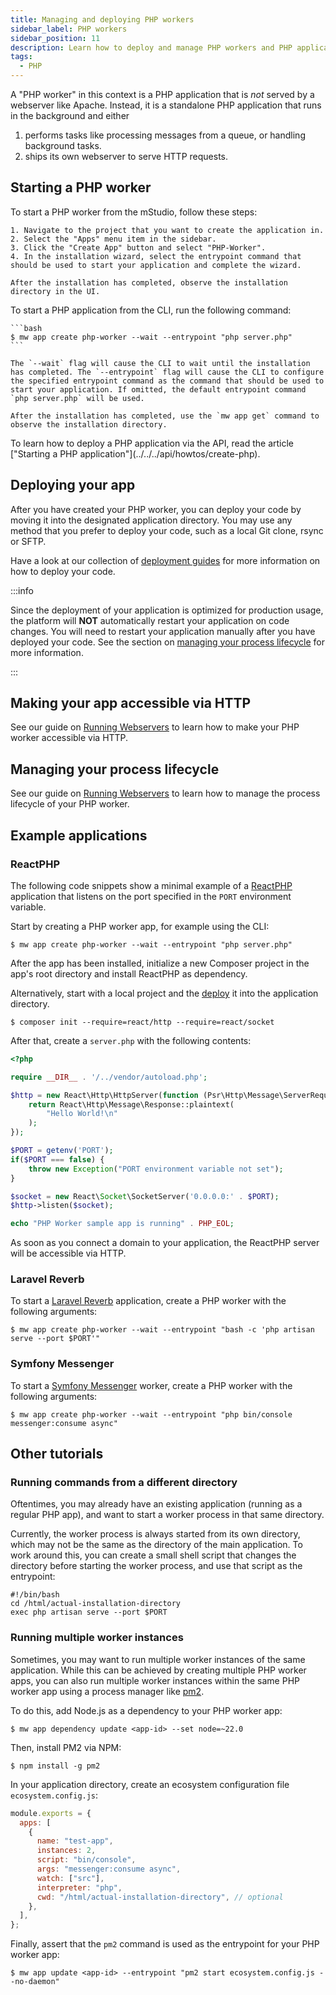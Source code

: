 ```yaml
---
title: Managing and deploying PHP workers
sidebar_label: PHP workers
sidebar_position: 11
description: Learn how to deploy and manage PHP workers and PHP applications with embedded webservers.
tags:
  - PHP
---
```



A "PHP worker" in this context is a PHP application that is _not_ served by a webserver like Apache. Instead, it is a standalone PHP application that runs in the background and either

1. performs tasks like processing messages from a queue, or handling background tasks.
2. ships its own webserver to serve HTTP requests.

## Starting a PHP worker

<Tabs groupId="access-mode">
  <TabItem value="gui" label="mStudio UI">
    To start a PHP worker from the mStudio, follow these steps:

    1. Navigate to the project that you want to create the application in.
    2. Select the "Apps" menu item in the sidebar.
    3. Click the "Create App" button and select "PHP-Worker".
    4. In the installation wizard, select the entrypoint command that should be used to start your application and complete the wizard.

    After the installation has completed, observe the installation directory in the UI.

  </TabItem>
  <TabItem value="cli" label="CLI">
    To start a PHP application from the CLI, run the following command:

    ```bash
    $ mw app create php-worker --wait --entrypoint "php server.php"
    ```

    The `--wait` flag will cause the CLI to wait until the installation has completed. The `--entrypoint` flag will cause the CLI to configure the specified entrypoint command as the command that should be used to start your application. If omitted, the default entrypoint command `php server.php` will be used.

    After the installation has completed, use the `mw app get` command to observe the installation directory.

  </TabItem>
  <TabItem value="api" label="API">
    To learn how to deploy a PHP application via the API, read the article ["Starting a PHP application"](../../../api/howtos/create-php).
  </TabItem>
</Tabs>

## Deploying your app

After you have created your PHP worker, you can deploy your code by moving it into the designated application directory. You may use any method that you prefer to deploy your code, such as a local Git clone, rsync or SFTP.

Have a look at our collection of [deployment guides][deployment] for more information on how to deploy your code.

:::info

Since the deployment of your application is optimized for production usage, the platform will **NOT** automatically restart your application on code changes. You will need to restart your application manually after you have deployed your code. See the section on [managing your process lifecycle](#managing-your-process-lifecycle) for more information.

:::

## Making your app accessible via HTTP

See our guide on [Running Webservers](../webservers#making-your-app-accessible-via-http) to learn how to make your PHP worker accessible via HTTP.

## Managing your process lifecycle

See our guide on [Running Webservers](../webservers/#managing-your-process-lifecycle) to learn how to manage the process lifecycle of your PHP worker.

## Example applications

### ReactPHP

The following code snippets show a minimal example of a [ReactPHP](https://reactphp.org) application that listens on the port specified in the `PORT` environment variable.

Start by creating a PHP worker app, for example using the CLI:

```shellsession title="Local shell session"
$ mw app create php-worker --wait --entrypoint "php server.php"
```

After the app has been installed, initialize a new Composer project in the app's root directory and install ReactPHP as dependency.

Alternatively, start with a local project and the [deploy][deployment] it into the application directory.

```shellsession title="SSH shell session"
$ composer init --require=react/http --require=react/socket
```

After that, create a `server.php` with the following contents:

```php title="server.php"
<?php

require __DIR__ . '/../vendor/autoload.php';

$http = new React\Http\HttpServer(function (Psr\Http\Message\ServerRequestInterface $request) {
    return React\Http\Message\Response::plaintext(
        "Hello World!\n"
    );
});

$PORT = getenv('PORT');
if($PORT === false) {
    throw new Exception("PORT environment variable not set");
}

$socket = new React\Socket\SocketServer('0.0.0.0:' . $PORT);
$http->listen($socket);

echo "PHP Worker sample app is running" . PHP_EOL;
```

As soon as you connect a domain to your application, the ReactPHP server will be accessible via HTTP.

### Laravel Reverb

To start a [Laravel Reverb](https://reverb.laravel.com) application, create a PHP worker with the following arguments:

```shellsession title="Local shell session"
$ mw app create php-worker --wait --entrypoint "bash -c 'php artisan serve --port $PORT'"
```

### Symfony Messenger

To start a [Symfony Messenger](https://symfony.com/doc/current/messenger.html) worker, create a PHP worker with the following arguments:

```shellsession title="Local shell session"
$ mw app create php-worker --wait --entrypoint "php bin/console messenger:consume async"
```

## Other tutorials

### Running commands from a different directory

Oftentimes, you may already have an existing application (running as a regular PHP app), and want to start a worker process in that same directory.

Currently, the worker process is always started from its own directory, which may not be the same as the directory of the main application. To work around this, you can create a small shell script that changes the directory before starting the worker process, and use that script as the entrypoint:

```shell
#!/bin/bash
cd /html/actual-installation-directory
exec php artisan serve --port $PORT
```

### Running multiple worker instances

Sometimes, you may want to run multiple worker instances of the same application. While this can be achieved by creating multiple PHP worker apps, you can also run multiple worker instances within the same PHP worker app using a process manager like [pm2](https://pm2.keymetrics.io).

To do this, add Node.js as a dependency to your PHP worker app:

```shellsession title="Local shell session"
$ mw app dependency update <app-id> --set node=~22.0
```

Then, install PM2 via NPM:

```shellsession title="SSH shell session"
$ npm install -g pm2
```

In your application directory, create an ecosystem configuration file `ecosystem.config.js`:

```javascript title="ecosystem.config.js"
module.exports = {
  apps: [
    {
      name: "test-app",
      instances: 2,
      script: "bin/console",
      args: "messenger:consume async",
      watch: ["src"],
      interpreter: "php",
      cwd: "/html/actual-installation-directory", // optional
    },
  ],
};
```

Finally, assert that the `pm2` command is used as the entrypoint for your PHP worker app:

```shellsession title="Local shell session"
$ mw app update <app-id> --entrypoint "pm2 start ecosystem.config.js --no-daemon"
```

[deployment]: /docs/v2/category/deployment-guides
